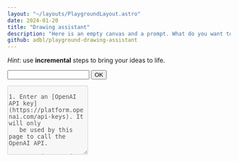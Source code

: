 ```yaml
---
layout: "~/layouts/PlaygroundLayout.astro"
date: 2024-01-20
title: "Drawing assistant"
description: "Here is an empty canvas and a prompt. What do you want to be drawn on the canvas?"
github: adbl/playground-drawing-assistant
---
```


_Hint_: use **incremental** steps to bring your ideas to life.

<div class="aspect-square w-full border-2 border-black dark:border-white">
  <canvas class="absolute" id="canvas"></canvas>
</div>

<form id="form">
  <div class="mb-4 mt-4 flex w-full">
    <input
      type="text"
      id="text-input"
      class="mr-4 flex-1 p-2 pl-3 pr-3 text-xl"
    />
    <input type="submit" value="OK" class="pl-3 pr-3" />
  </div>
</form>

<textarea
  disabled
  id="log-area"
  rows="10"
  class="bg-stone w-full rounded-md border border-stone-500 text-sm dark:bg-stone-800"
/>

1. Enter an [OpenAI API key](https://platform.openai.com/api-keys). It will only
   be used by this page to call the OpenAI API.

2. Enter instructions for the drawing assistant. Results are generally better by
   adding instructions in several steps. Example:

   - _Fill a small section towards the bottom with a dark green color_

     _Assistant working..._

   - _Add a red house with a black roof standing on the ground_

     _..._

   While the assistant is working the canvas operations are printed in the log area.

3. Have fun!

---


# Tech notes

[Assistant](https://platform.openai.com/docs/assistants/overview) creation,
[Thread](https://platform.openai.com/docs/api-reference/threads) state
management and calling the tool implementation. Versioning to enable reusing
existing assistant without storing state.

<Source path="./canvas-assistant.ts" lang="ts" />

Defining assistant [function
tools](https://platform.openai.com/docs/assistants/tools/function-calling) for a
subset of the [Web Canvas
API](https://developer.mozilla.org/en-US/docs/Web/API/CanvasRenderingContext2D).
Such as:

<Source path="./canvas-tools.ts" lang="ts" start={30} length={23} />

<Source path="./canvas-tools.ts" lang="ts" start={367} length={16} />

ChatGPT generated all the tool definitions 😁

````console
Describe the following CanvasRenderingContext2D instance methods: fillStyle, (...)
They should be described in json the following way:

```
{
  "name": "roundRect",
  "description": "The CanvasRenderingContext2D.roundRect() method of the Canvas 2D API adds a rounded rectangle to the current path.",
  "parameters": {
    "type": "object",
    "properties": {
       "x": {"type": "number", "description": "The x-axis coordinate of the rectangle's starting point, in pixels."},
        "y": {"type": "number", "description": "The y-axis coordinate of the rectangle's starting point, in pixels."},
        "width": {"type": "number", "description": "The rectangle's width. Positive values are to the right, and negative to the left."
       "height": {"type": "number", "description: "The rectangle's height. Positive values are down, and negative are up."}
    },
    "required": ["x", "y", "width", "height"]
  }
}
```
````

Mapping of tool calls to the actual canvas context methods/properties.
Parameters needed some patching, in particular because of `Math.PI` arithmetic
occurring 😬

<Source path="./canvas-tools.ts" lang="ts" start={452} length={22} />

